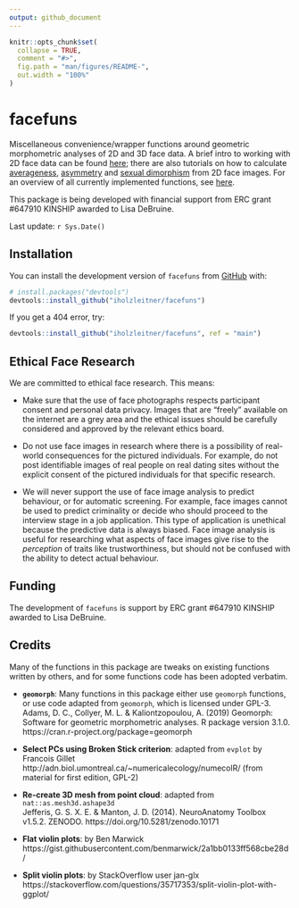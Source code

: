 ```yaml
---
output: github_document
---
```


<!-- README.md is generated from README.Rmd. Please edit that file -->

```r
knitr::opts_chunk$set(
  collapse = TRUE,
  comment = "#>",
  fig.path = "man/figures/README-",
  out.width = "100%"
)
```

# facefuns

<!-- badges: start -->
<!-- badges: end -->

Miscellaneous convenience/wrapper functions around geometric morphometric analyses of 2D and 3D face data. A brief intro to working with 2D face data can be found [here](https://iholzleitner.github.io/facefuns/articles/facefuns.html); there are also tutorials on how to calculate [averageness](./calcED.html), [asymmetry](./calcAsym.html) and [sexual dimorphism](./calcSD.html) from 2D face images. For an overview of all currently implemented functions, see [here](./overview.html).

This package is being developed with financial support from ERC grant #647910 KINSHIP awarded to Lisa DeBruine.

Last update: `r Sys.Date()`

## Installation

You can install the development version of `facefuns` from [GitHub](https://github.com) with:

``` r
# install.packages("devtools")
devtools::install_github("iholzleitner/facefuns")
```

If you get a 404 error, try:

``` r
devtools::install_github("iholzleitner/facefuns", ref = "main")
```

## Ethical Face Research
We are committed to ethical face research. This means:

* Make sure that the use of face photographs respects participant consent and personal data privacy. Images that are “freely” available on the internet are a grey area and the ethical issues should be carefully considered and approved by the relevant ethics board.

* Do not use face images in research where there is a possibility of real-world consequences for the pictured individuals. For example, do not post identifiable images of real people on real dating sites without the explicit consent of the pictured individuals for that specific research.

* We will never support the use of face image analysis to predict behaviour, or for automatic screening. For example, face images cannot be used to predict criminality or decide who should proceed to the interview stage in a job application. This type of application is unethical because the predictive data is always biased. Face image analysis is useful for researching what aspects of face images give rise to the *perception* of traits like trustworthiness, but should not be confused with the ability to detect actual behaviour.


## Funding
The development of `facefuns` is support by ERC grant #647910 KINSHIP awarded to Lisa DeBruine.


## Credits
Many of the functions in this package are tweaks on existing functions written by others, and for some functions code has been adopted verbatim.

* __`geomorph`__: Many functions in this package either use `geomorph` functions, or use code adapted from `geomorph`, which is licensed under GPL-3.  
   Adams, D. C., Collyer, M. L. & Kaliontzopoulou, A. (2019) Geomorph: Software for geometric morphometric analyses. R package version 3.1.0. https://cran.r-project.org/package=geomorph

* __Select PCs using Broken Stick criterion__: adapted from `evplot` by Francois Gillet
  http://adn.biol.umontreal.ca/~numericalecology/numecolR/ (from material for first edition, GPL-2)

* __Re-create 3D mesh from point cloud__: adapted from `nat::as.mesh3d.ashape3d`  
  Jefferis, G. S. X. E. & Manton, J. D. (2014). NeuroAnatomy Toolbox v1.5.2. ZENODO. https://doi.org/10.5281/zenodo.10171
  
* __Flat violin plots__: by Ben Marwick  
  https://gist.githubusercontent.com/benmarwick/2a1bb0133ff568cbe28d/

* __Split violin plots__: by StackOverflow user jan-glx  
  https://stackoverflow.com/questions/35717353/split-violin-plot-with-ggplot/


